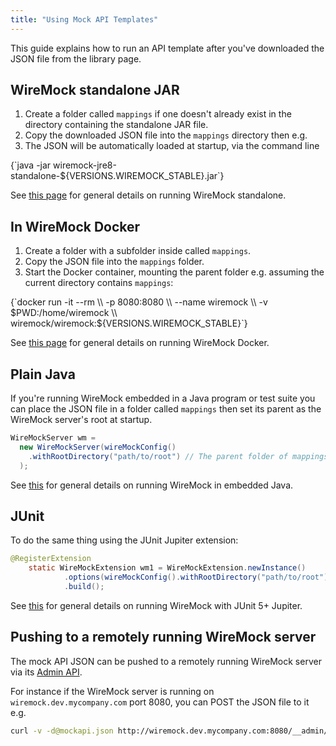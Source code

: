 ```yaml
---
title: "Using Mock API Templates"
---
```





This guide explains how to run an API template after you've downloaded the JSON file from the library page.

## WireMock standalone JAR

1. Create a folder called `mappings` if one doesn't already exist in the directory containing the standalone JAR file.
2. Copy the downloaded JSON file into the `mappings` directory then  e.g.
3. The JSON will be automatically loaded at startup, via the command line

<VCode lang="bash">
{`java -jar wiremock-jre8-standalone-${VERSIONS.WIREMOCK_STABLE}.jar`}
</VCode>

See [this page](../../standalone/) for general details on running WireMock standalone.

## In WireMock Docker

1. Create a folder with a subfolder inside called `mappings`.
2. Copy the JSON file into the `mappings` folder.
3. Start the Docker container, mounting the parent folder e.g. assuming the current directory contains `mappings`:

<VCode lang="bash">
{`docker run -it --rm \\
  -p 8080:8080 \\
  --name wiremock \\
  -v $PWD:/home/wiremock \\
  wiremock/wiremock:${VERSIONS.WIREMOCK_STABLE}`}
</VCode>

See [this page](../../standalone/) for general details on running WireMock Docker.

## Plain Java

If you're running WireMock embedded in a Java program or test suite
you can place the JSON file in a folder called `mappings`
then set its parent as the WireMock server's root at startup.

```java
WireMockServer wm =
  new WireMockServer(wireMockConfig()
    .withRootDirectory("path/to/root") // The parent folder of mappings
  );
```

See [this](../../java-usage/) for general details on running WireMock in embedded Java.

## JUnit

To do the same thing using the JUnit Jupiter extension:

```java
@RegisterExtension
    static WireMockExtension wm1 = WireMockExtension.newInstance()
            .options(wireMockConfig().withRootDirectory("path/to/root"))
            .build();
```

See [this](../../junit-jupiter/) for general details on running WireMock with JUnit 5+ Jupiter.

## Pushing to a remotely running WireMock server

The mock API JSON can be pushed to a remotely running WireMock server via its [Admin API](../../standalone/admin-api-reference/).

For instance if the WireMock server is running on `wiremock.dev.mycompany.com` port 8080, you can POST the JSON file to it e.g.

```bash
curl -v -d@mockapi.json http://wiremock.dev.mycompany.com:8080/__admin/mappings/import
```

